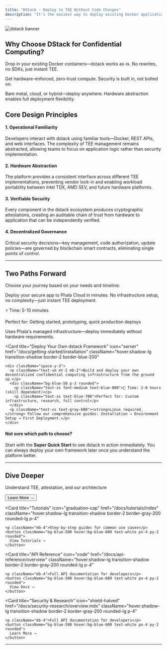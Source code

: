 ```yaml
---
title: "DStack - Deploy to TEE Without Code Changes"
description: "It's the easiest way to deploy existing Docker applications to Trusted Execution Environments with hardware-enforced security"
---
```


<img src="/docs/images/dstack_Banner_pro.png" alt="dstack banner" />


## Why Choose DStack for Confidential Computing?

<div className="grid grid-cols-1 md:grid-cols-3 gap-6 mt-8">
  <Card title="No Code Changes" icon="code" iconColor="#0069ED">
    <p className="text-sm mt-2">Drop in your existing Docker containers—dstack works as-is. No rewrites, no SDKs, just instant TEE.</p>
  </Card>
  <Card title="Best Security by Default" icon="shield-check" iconColor="#10B981">
    <p className="text-sm mt-2">Get hardware-enforced, zero-trust compute. Security is built in, not bolted on.</p>
  </Card>
  <Card title="No Vendor Lock-in" icon="unlock" iconColor="#F59E0B">
    <p className="text-sm mt-2">Bare metal, cloud, or hybrid—deploy anywhere. Hardware abstraction enables full deployment flexibility.</p>
  </Card>
</div>

## Core Design Principles

<div className="grid grid-cols-1 md:grid-cols-2 gap-6 my-6">
  <div className="bg-green-50 p-6 rounded-lg">
    <h4 className="font-semibold text-green-900 mb-3">1. Operational Familiarity</h4>
    <p className="text-sm">
      Developers interact with dstack using familiar tools—Docker, REST APIs, and web interfaces. The complexity of TEE management remains abstracted, allowing teams to focus on application logic rather than security implementation.
    </p>
  </div>
  <div className="bg-green-100 p-6 rounded-lg">
    <h4 className="font-semibold text-green-900 mb-3">2. Hardware Abstraction</h4>
    <p className="text-sm">
      The platform provides a consistent interface across different TEE implementations, preventing vendor lock-in and enabling workload portability between Intel TDX, AMD SEV, and future hardware platforms.
    </p>
  </div>
  <div className="bg-green-50/70 p-6 rounded-lg">
    <h4 className="font-semibold text-green-900 mb-3">3. Verifiable Security</h4>
    <p className="text-sm">
      Every component in the dstack ecosystem produces cryptographic attestations, creating an auditable chain of trust from hardware to application that can be independently verified.
    </p>
  </div>
  <div className="bg-green-50/90 p-6 rounded-lg">
    <h4 className="font-semibold text-green-900 mb-3">4. Decentralized Governance</h4>
    <p className="text-sm">
      Critical security decisions—key management, code authorization, update policies—are governed by blockchain smart contracts, eliminating single points of control.
    </p>
  </div>
</div>


---
## Two Paths Forward

Choose your journey based on your needs and timeline:

<div className="grid grid-cols-1 md:grid-cols-2 gap-6 mt-8">
  <Card 
    title="Super Quick Start (Recommended)" 
    icon="play-circle" 
    href="/docs/tutorials/super-quick-start"
    className="hover:shadow-lg transition-shadow border-2 border-green-200"
  >
    <div className="space-y-3">
      <p className="text-sm mt-2 mb-2">Deploy your secure app to Phala Cloud in minutes. No infrastructure setup, no complexity—just instant TEE deployment.</p>
      <div className="bg-green-50 p-3 rounded">
        <p className="text-xs font-medium text-green-800">⚡ Time: 5-10 minutes</p>
        <p className="text-xs text-green-700">Perfect for: Getting started, prototyping, quick production deploys</p>
      </div>
      <p className="text-xs text-gray-600">Uses Phala's managed infrastructure—deploy immediately without hardware requirements.</p>
    </div>
  </Card>
  
  <Card 
    title="Deploy Your Own dstack Framework" 
    icon="server" 
    href="/docs/getting-started/installation"
    className="hover:shadow-lg transition-shadow border-2 border-blue-200"
  >
    <div className="space-y-3">
      <p className="text-sm mt-2 mb-2">Build and deploy your own decentralized confidential computing infrastructure from the ground up.</p>
      <div className="bg-blue-50 p-3 rounded">
        <p className="text-xs font-medium text-blue-800">🔧 Time: 2-8 hours (skill dependent)</p>
        <p className="text-xs text-blue-700">Perfect for: Custom infrastructure, research, full control</p>
      </div>
      <p className="text-xs text-gray-600"><strong>Linux required.</strong> Follow our comprehensive guides: Installation → Environment Setup → First Deployment.</p>
    </div>
  </Card>
</div>

<div className="mt-6 p-4 bg-gray-50 rounded-lg">
  <h4 className="font-medium text-gray-800 mb-2">Not sure which path to choose?</h4>
  <p className="text-sm text-gray-600">
    Start with the <strong>Super Quick Start</strong> to see dstack in action immediately. You can always deploy your own framework later once you understand the platform better.
  </p>
</div>

---

## Dive Deeper

<div className="grid grid-cols-2 gap-4">
  <Card 
    title="Core Concepts" 
    icon="lightbulb" 
    href="/docs/concepts/overview"
    className="hover:shadow-lg transition-shadow border-2 border-gray-200 rounded-lg p-4"
  >
    <p className="mb-4">Understand TEE, attestation, and our architecture</p>
    <button className="bg-blue-500 hover:bg-blue-600 text-white px-4 py-2 rounded">
      Learn More →
    </button>
  </Card>
  
  <Card 
    title="Tutorials" 
    icon="graduation-cap" 
    href="/docs/tutorials/index"
    className="hover:shadow-lg transition-shadow border-2 border-gray-200 rounded-lg p-4"
  >
    <p className="mb-4">Step-by-step guides for common use cases</p>
    <button className="bg-blue-500 hover:bg-blue-600 text-white px-4 py-2 rounded">
      View Tutorials →
    </button>
  </Card>
  
  <Card 
    title="API Reference" 
    icon="code" 
    href="/docs/api-reference/overview"
    className="hover:shadow-lg transition-shadow border-2 border-gray-200 rounded-lg p-4"
  >
    <p className="mb-4">Full API documentation for developers</p>
    <button className="bg-blue-500 hover:bg-blue-600 text-white px-4 py-2 rounded">
      View Docs →
    </button>
  </Card>
  
  <Card 
    title="Security & Research" 
    icon="shield-halved" 
    href="/docs/security-research/overview.mdx"
    className="hover:shadow-lg transition-shadow border-2 border-gray-200 rounded-lg p-4"
  >
    <p className="mb-4">Full API documentation for developers</p>
    <button className="bg-blue-500 hover:bg-blue-600 text-white px-4 py-2 rounded">
      Learn More →
    </button>
  </Card>
</div>




---
